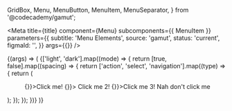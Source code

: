   GridBox,
  Menu,
  MenuButton,
  MenuItem,
  MenuSeparator,
} from '@codecademy/gamut';

<Meta
  title={title}
  component={Menu}
  subcomponents={{ MenuItem }}
  parameters={{
    subtitle: 'Menu Elements',
    source: 'gamut',
    status: 'current',
    figmaId: '',
  }}
  args={{}}
/>

<Canvas>
  <Story name="Menu">
    {(args) => (
      <GridBox gridTemplateColumns="repeat(3, max-content)">
        {['light', 'dark'].map((mode) => {
          return [true, false].map((spacing) => {
            return ['action', 'select', 'navigation'].map((type) => {
              return (
                <ColorMode mode={mode} p={16}>
                  <Menu condensed={spacing} type={type}>
                    <MenuItem>
                      <MenuButton onClick={() => {}}>Click me!</MenuButton>
                    </MenuItem>
                    <MenuItem>
                      <MenuButton active onClick={() => {}}>
                        Click me 2!
                      </MenuButton>
                    </MenuItem>
                    <MenuSeparator />
                    <MenuItem>
                      <MenuButton onClick={() => {}}>Click me 3!</MenuButton>
                    </MenuItem>
                    <MenuItem>
                      <MenuButton disabled>Nah don't click me</MenuButton>
                    </MenuItem>
                  </Menu>
                </ColorMode>
              );
            });
          });
        })}
      </GridBox>
    )}
  </Story>
</Canvas>

<PropsTable story="Menu" />
